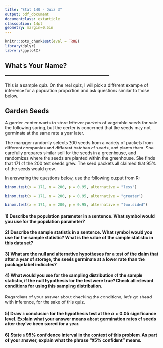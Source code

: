 ```yaml
---
title: "Stat 140 - Quiz 3"
output: pdf_document
documentclass: extarticle
classoption: 14pt
geometry: margin=0.6in
---
```


```r
knitr::opts_chunk$set(eval = TRUE)
library(dplyr)
library(ggplot2)
```

## What's Your Name? __________________________________

This is a sample quiz.  On the real quiz, I will pick a different example of inference for a population proportion and ask questions similar to those below.

## Garden Seeds

A garden center wants to store leftover packets of vegetable seeds for sale the following spring, but the center is concerned that the seeds may not germinate at the same rate a year later.

The manager randomly selects 200 seeds from a variety of packets from different companies and different batches of seeds, and plants them.  She carefully prepares similar soil for the seeds in a greenhouse, and randomizes where the seeds are planted within the greenhouse.  She finds that 171 of the 200 test seeds grew.  The seed packets all claimed that 95% of the seeds would grow.

In answering the questions below, use the following output from R:

```r
binom.test(x = 171, n = 200, p = 0.95, alternative = "less")
```

\newpage

```r
binom.test(x = 171, n = 200, p = 0.95, alternative = "greater")
```

```r
binom.test(x = 171, n = 200, p = 0.95, alternative = "two.sided")
```

\newpage

#### 1) Describe the population parameter in a sentence.  What symbol would you use for the population parameter?

\vspace{3cm}

#### 2) Describe the sample statistic in a sentence.  What symbol would you use for the sample statistic?  What is the value of the sample statistic in this data set?

\vspace{3cm}

#### 3) What are the null and alternative hypotheses for a test of the claim that after a year of storage, the seeds germinate at a lower rate than the package label indicates?

\vspace{3cm}

#### 4) What would you use for the sampling distribution of the sample statistic, if the null hypothesis for the test were true?  Check all relevant conditions for using this sampling distribution.

\vspace{5cm}

Regardless of your answer about checking the conditions, let's go ahead with inference, for the sake of this quiz.

#### 5) Draw a conclusion for the hypothesis test at the $\alpha = 0.05$ significance level.  Explain what your answer means about germination rates of seeds after they've been stored for a year.

\vspace{2cm}

#### 6) State a 95% confidence interval in the context of this problem.  As part of your answer, explain what the phrase "95% confident" means.

\vspace{3cm}
